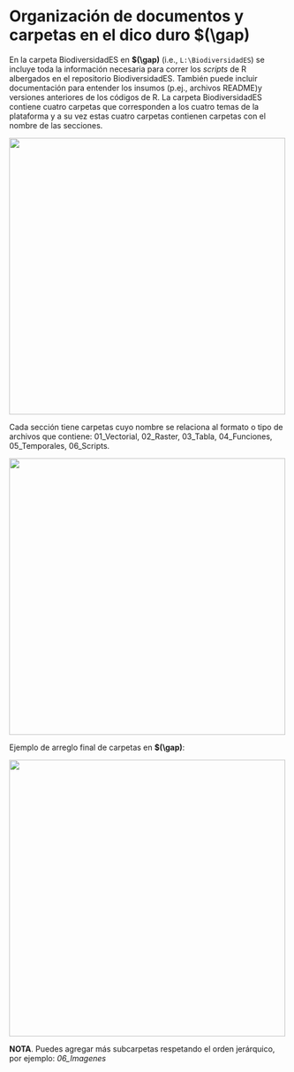 # Organización de documentos y carpetas en el dico duro \$(\\gap)

En la carpeta BiodiversidadES en **\$(\\gap)** (i.e., `L:\BiodiversidadES`) se incluye toda la información necesaria para correr los *scripts* de R albergados en el repositorio BiodiversidadES. También puede incluir documentación para entender los insumos (p.ej., archivos README)y versiones anteriores de los códigos de R. La carpeta BiodiversidadES contiene cuatro carpetas que corresponden a los cuatro temas de la plataforma y a su vez estas cuatro carpetas contienen carpetas con el nombre de las secciones.

![](C:/Users/ogodinez/Documents/CnM/PruebaLibro/Libro_Prueba1/images/37.png){width="500"}

Cada sección tiene carpetas cuyo nombre se relaciona al formato o tipo de archivos que contiene: 01_Vectorial, 02_Raster, 03_Tabla, 04_Funciones, 05_Temporales, 06_Scripts.

![](C:/Users/ogodinez/Documents/CnM/PruebaLibro/Libro_Prueba1/images/38.png){width="500"}

Ejemplo de arreglo final de carpetas en **\$(\\gap)**:

![](C:/Users/ogodinez/Documents/CnM/PruebaLibro/Libro_Prueba1/images/39.png){width="500"}


**NOTA**. Puedes agregar más subcarpetas respetando el orden jerárquico, por ejemplo: *06_Imagenes*